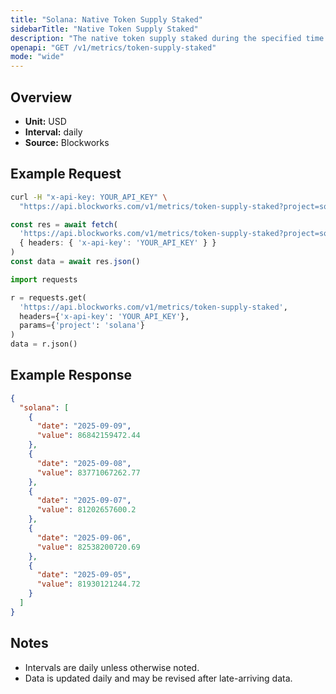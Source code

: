 ```yaml
---
title: "Solana: Native Token Supply Staked"
sidebarTitle: "Native Token Supply Staked"
description: "The native token supply staked during the specified time period for given blockchain."
openapi: "GET /v1/metrics/token-supply-staked"
mode: "wide"
---
```


## Overview

- **Unit:** USD
- **Interval:** daily
- **Source:** Blockworks

## Example Request

<CodeGroup>

```bash cURL
curl -H "x-api-key: YOUR_API_KEY" \
  "https://api.blockworks.com/v1/metrics/token-supply-staked?project=solana"
```

```typescript TypeScript
const res = await fetch(
  'https://api.blockworks.com/v1/metrics/token-supply-staked?project=solana',
  { headers: { 'x-api-key': 'YOUR_API_KEY' } }
)
const data = await res.json()
```

```python Python
import requests

r = requests.get(
  'https://api.blockworks.com/v1/metrics/token-supply-staked',
  headers={'x-api-key': 'YOUR_API_KEY'},
  params={'project': 'solana'}
)
data = r.json()
```

</CodeGroup>

## Example Response

```json
{
  "solana": [
    {
      "date": "2025-09-09",
      "value": 86842159472.44
    },
    {
      "date": "2025-09-08",
      "value": 83771067262.77
    },
    {
      "date": "2025-09-07",
      "value": 81202657600.2
    },
    {
      "date": "2025-09-06",
      "value": 82538200720.69
    },
    {
      "date": "2025-09-05",
      "value": 81930121244.72
    }
  ]
}
```

## Notes
- Intervals are daily unless otherwise noted.
- Data is updated daily and may be revised after late-arriving data.